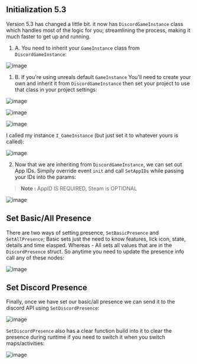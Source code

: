 ## Initialization 5.3

Version 5.3 has changed a little bit. it now has ```DiscordGameInstance``` class which handles most of the logic for you; streamlining the process, making it much faster to get up and running.

1) A. You need to inherit your ```GameInstance``` class from ```DiscordGameInstance```:
   
![image](https://github.com/CusYaBasic/DiscordRPC/assets/86253238/f7d660af-3a57-4d08-978f-544fcf96c670)

1) B. If you're using unreals default ```GameInstance``` You'll need to create your own and inherit it from ```DiscordGameInstance``` then set your project to use that class in your project settings:  

![image](https://github.com/CusYaBasic/DiscordRPC/assets/86253238/ec399748-829f-43a5-9178-a8169a9eb20f)  

![image](https://github.com/CusYaBasic/DiscordRPC/assets/86253238/4b1b606b-65aa-42f1-bfe4-331b714cf6f5)  

![image](https://github.com/CusYaBasic/DiscordRPC/assets/86253238/e5a3438a-33f2-4186-aa0f-7a7cf18d57ea)  

I called my instance ```I_GameInstance``` (but just set it to whatever yours is called):  

![image](https://github.com/CusYaBasic/DiscordRPC/assets/86253238/53fb7b6c-5097-43af-92d1-5f0dd3e72382)  

2) Now that we are inheriting from ```DiscordGameInstance```, we can set out App IDs. Simpily override event ```init``` and call ```SetAppIDs``` while passing your IDs into the params:
> **Note :** AppID IS REQUIRED, Steam is OPTIONAL

![image](https://github.com/CusYaBasic/DiscordRPC/assets/86253238/bf1bee01-740f-4ca1-a002-468c765ce97e)




## Set Basic/All Presence

There are two ways of setting presence, ```SetBasicPresence``` and ```SetAllPresence```; Basic sets just the need to know features, lick icon, state, details and time elasped. Whereas - All sets all values that are in the ```DiscordPresence``` struct.
So anytime you need to update the presence info call any of these nodes:  

![image](https://github.com/CusYaBasic/DiscordRPC/assets/86253238/f45dd0d6-ec05-49a7-a2f1-4c0df676d710)  

## Set Discord Presence

Finally, once we have set our basic/all presence we can send it to the discord API using ```SetDiscordPresence```:  

![image](https://github.com/CusYaBasic/DiscordRPC/assets/86253238/6f7526fd-44e9-45a7-b0b1-bd2ed387ff78)  

```SetDiscordPresence``` also has a clear function build into it to clear the presence during runtime if you need to switch it when you switch maps/activities:  

![image](https://github.com/CusYaBasic/DiscordRPC/assets/86253238/6cecf8c2-294b-46b7-8656-7297ec35ff6e)  
